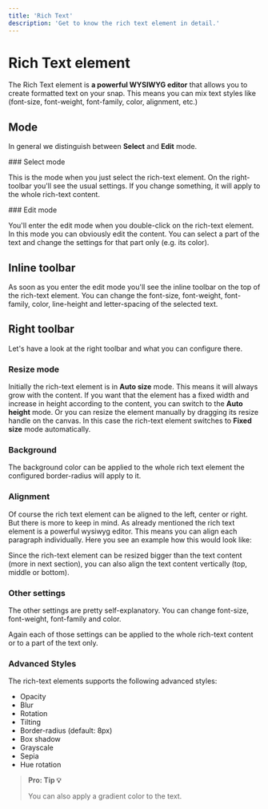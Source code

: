 ```yaml
---
title: 'Rich Text'
description: 'Get to know the rich text element in detail.'
---
```


# Rich Text element

The Rich Text element is **a powerful WYSIWYG editor** that allows you to create formatted text
on your snap. This means you can mix text styles like (font-size, font-weight, font-family, color, alignment, etc.)

## Mode

In general we distinguish between **Select** and **Edit** mode.

<Box mt={-14} />
### Select mode

This is the mode when you just select the rich-text element. On the right-toolbar you'll see the usual settings.
If you change something, it will apply to the whole rich-text content.

<Box mt={-14} />
### Edit mode

You'll enter the edit mode when you double-click on the rich-text element.
In this mode you can obviously edit the content. You can select a part of the text and change the settings for that part only (e.g. its color).

## Inline toolbar

As soon as you enter the edit mode you'll see the inline toolbar on the top of the rich-text element.
You can change the font-size, font-weight, font-family, color, line-height and letter-spacing of the selected text.

## Right toolbar

Let's have a look at the right toolbar and what you can configure there.

### Resize mode

Initially the rich-text element is in **Auto size** mode. This means it will always grow with the content.
If you want that the element has a fixed width and increase in height according to the content, you can switch to the **Auto height** mode.
Or you can resize the element manually by dragging its resize handle on the canvas. In this case the rich-text element switches to 
**Fixed size** mode automatically.

<Box mx="auto" maxW="300px">
  <NextImage
    alt="Resize dropdown on the right toolbar"
    src="/images/docs/editor/resize.png"
    width={794}
    height={578}
  />
</Box>

### Background

The background color can be applied to the whole rich text element the configured border-radius will apply to it.

### Alignment

Of course the rich text element can be aligned to the left, center or right. But there is more to keep in mind.
As already mentioned the rich text element is a powerful wysiwyg editor.
This means you can align each paragraph individually. Here you see an example how this would look like:

<Box mx="auto" maxW="500px">
  <NextImage
    src="/images/docs/editor/elements/rich-text/mixed-text-alignment.png"
    alt="Mixed text alignment"
    width={1024}
    height={394}
    quality={50}
  />
</Box>

Since the rich-text element can be resized bigger than the text content (more in next section),
you can also align the text content vertically (top, middle or bottom).

### Other settings

The other settings are pretty self-explanatory. You can change font-size, font-weight, font-family and color.

Again each of those settings can be applied to the whole rich-text content or to a part of the text only.

<Box mx="auto" maxW="500px">
  <NextImage
    src="/images/docs/editor/elements/rich-text/demo-rich-text.png"
    alt="Wild demo of the possible settings"
    width={1432}
    height={587}
    quality={50}
  />
</Box>

### Advanced Styles

The rich-text elements supports the following advanced styles:

- Opacity
- Blur
- Rotation
- Tilting
- Border-radius (default: 8px)
- Box shadow
- Grayscale
- Sepia
- Hue rotation

> **Pro: Tip 💡**
>
> You can also apply a gradient color to the text.
